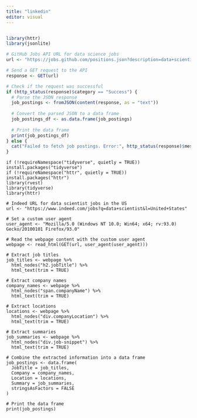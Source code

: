 ```yaml
---
title: "linkedin"
editor: visual
---
```


```r
```

```r
library(httr)
library(jsonlite)

# GitHub Jobs API URL for data science jobs
url <- "https://jobs.github.com/positions.json?description=data+scientist"

# Send a GET request to the API
response <- GET(url)

# Check if the request was successful
if (http_status(response)$category == "Success") {
  # Parse the JSON response
  job_postings <- fromJSON(content(response, as = "text"))
  
  # Convert the parsed JSON to a data frame
  job_postings_df <- as.data.frame(job_postings)
  
  # Print the data frame
  print(job_postings_df)
} else {
  cat("Failed to fetch job postings. Error:", http_status(response)$message, "\n")
}
```

```if
if (!requireNamespace("tidyverse", quietly = TRUE)) install.packages("tidyverse")
if (!requireNamespace("httr", quietly = TRUE)) install.packages("httr")
library(rvest)
library(tidyverse)
library(httr)

# Indeed URL for data scientist jobs in the US
url <- "https://www.indeed.com/jobs?q=data+scientist&l=United+States"

# Set a custom user agent
user_agent <- "Mozilla/5.0 (Windows NT 10.0; Win64; x64; rv:93.0) Gecko/20100101 Firefox/93.0"

# Read the webpage content with the custom user agent
webpage <- read_html(GET(url, user_agent(user_agent)))

# Extract job titles
job_titles <- webpage %>%
  html_nodes("h2.jobTitle") %>%
  html_text(trim = TRUE)

# Extract company names
company_names <- webpage %>%
  html_nodes("span.companyName") %>%
  html_text(trim = TRUE)

# Extract locations
locations <- webpage %>%
  html_nodes("div.companyLocation") %>%
  html_text(trim = TRUE)

# Extract summaries
job_summaries <- webpage %>%
  html_nodes("div.job-snippet") %>%
  html_text(trim = TRUE)

# Combine the extracted information into a data frame
job_postings <- data.frame(
  JobTitle = job_titles,
  Company = company_names,
  Location = locations,
  Summary = job_summaries,
  stringsAsFactors = FALSE
)

# Print the data frame
print(job_postings)
```
